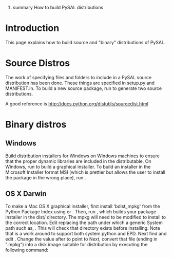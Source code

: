 ﻿#summary How to build PySAL distributions

= Introduction =

This page explains how to build source and "binary" distributions of PySAL. 

= Source Distros =

The work of specifying files and folders to include in a PySAL source distribution has been done.  These things are specified in setup.py and MANIFEST.in.  To build a new source package, run {{{python setup.py sdist --formats=gztar,zip}}} to generate two source distributions. 

A good reference is http://docs.python.org/distutils/sourcedist.html

= Binary distros =

==Windows==
Build distribution installers for Windows on Windows machines to ensure that the proper dynamic libraries are included in the distributable.  On Windows, run {{{python setup.py bdist_wininst}}} to build a graphical installer. To build an installer in the Microsoft Installer format MSI (which is prettier but allows the user to install the package in the wrong place), run {{{python setup.py bdist --formats=msi}}}. 

==OS X Darwin==
To make a Mac OS X graphical installer, first install 'bdist_mpkg' from the Python Package Index using {{{easy_install bdist_mpkg}}} or {{{pip install bdist_mpkg}}}. Then, run {{{bdist_mpkg setup.py build}}}, which builds your package installer in the dist/ directory.  The mpkg will need to be modified to install to the correct location.  Edit {{{pysal*.mpkg/Contents/Info.plist}}} replacing the path under {{{IFRequirementDicts}}} which a generic System path such as, {{{/Library/Frameworks/Python.framework/Versions/Current/lib/python2.6/site-packages}}}.  This will check that directory exists before installing.  Note that {{{Version/Current/lib/python2.6}}} is a work around to support both system python and EPD.  Next find and edit {{{pysal*.mpkg/Contents/Packages/pysal*.pkg/Contents/Info.plist}}}.  Change the value after {{{IFPkgFlagDefaultLocation}}} to point to {{{/Library/Frameworks/Python.framework/Versions/Current/lib/python2.6/site-packages}}}  Next, convert that file (ending in ".mpkg") into a disk image suitable for distribution by executing the following command:
{{{hdiutil create -fs HFS+ -srcfolder pysal*.mpkg/ pysal-x.x.x-py2.X-macosx10.X.dmg}}}